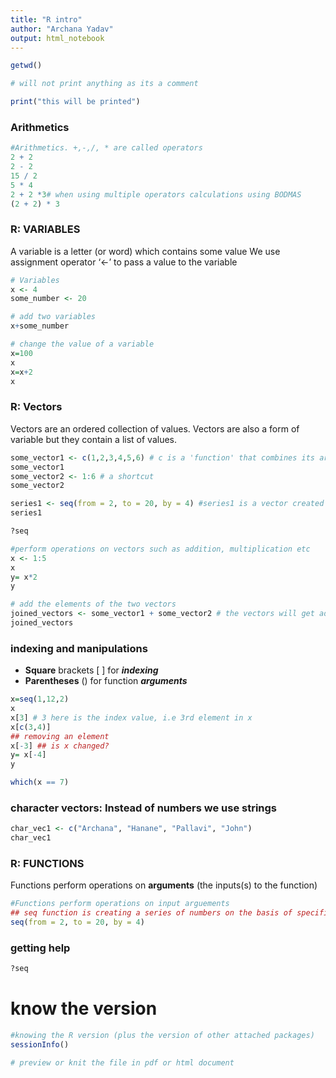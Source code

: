 ```yaml
---
title: "R intro"
author: "Archana Yadav"
output: html_notebook
---
```


```r
getwd()
```


```r
# will not print anything as its a comment

print("this will be printed")
```


### Arithmetics
```r
#Arithmetics. +,-,/, * are called operators
2 + 2
2 - 2
15 / 2
5 * 4
2 + 2 *3# when using multiple operators calculations using BODMAS
(2 + 2) * 3
```

### R: VARIABLES
A variable is a letter (or word) which contains some value
We use assignment operator '<-' to pass a value to the variable
```r
# Variables
x <- 4
some_number <- 20
```



```r
# add two variables
x+some_number
```

```r
# change the value of a variable
x=100
x
x=x+2
x
```



### R: Vectors
Vectors are an ordered collection of values.
Vectors are also a form of variable but they contain a list of values. 
```r
 
some_vector1 <- c(1,2,3,4,5,6) # c is a 'function' that combines its arguments into a vector
some_vector1
some_vector2 <- 1:6 # a shortcut
some_vector2

series1 <- seq(from = 2, to = 20, by = 4) #series1 is a vector created by function seq
series1

```

```r
?seq
```

```r
#perform operations on vectors such as addition, multiplication etc
x <- 1:5
x
y= x*2
y
```

```r
# add the elements of the two vectors
joined_vectors <- some_vector1 + some_vector2 # the vectors will get added element-wise
joined_vectors
```

### indexing and manipulations

 - **Square** brackets [ ] for ***indexing***
 - **Parentheses** () for function ***arguments***
```r

x=seq(1,12,2)
x
x[3] # 3 here is the index value, i.e 3rd element in x
x[c(3,4)]
## removing an element
x[-3] ## is x changed?
y= x[-4]
y

which(x == 7)

```

### character vectors: Instead of numbers we use strings
```r
char_vec1 <- c("Archana", "Hanane", "Pallavi", "John")
char_vec1

```

### R: FUNCTIONS
Functions perform operations on **arguments** (the inputs(s) to the function)
```r
#Functions perform operations on input arguements
## seq function is creating a series of numbers on the basis of specified parameters. 
seq(from = 2, to = 20, by = 4) 
```

### getting help

```r

?seq
```

# know the version
```r
#knowing the R version (plus the version of other attached packages)
sessionInfo() 
```
```r
# preview or knit the file in pdf or html document
```


